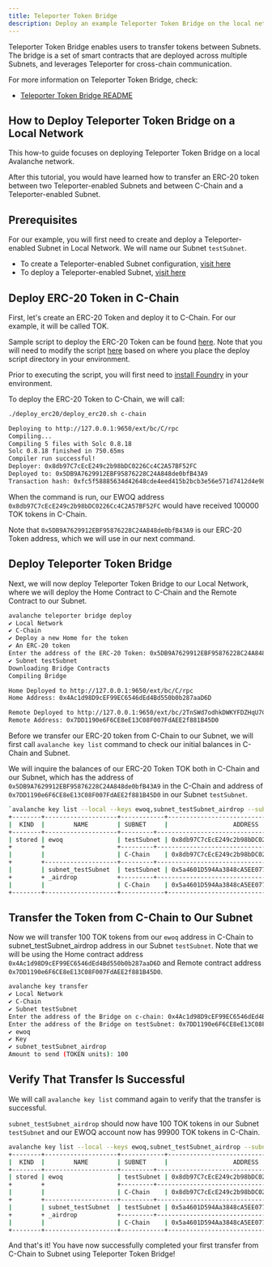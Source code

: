 ```yaml
---
title: Teleporter Token Bridge
description: Deploy an example Teleporter Token Bridge on the local network.
---
```


Teleporter Token Bridge enables users to transfer tokens between Subnets. The bridge is a set of 
smart contracts that are deployed across multiple Subnets, and leverages Teleporter for cross-chain 
communication.

For more information on Teleporter Token Bridge, check:

- [Teleporter Token Bridge README](https://github.com/ava-labs/teleporter-token-bridge)

## How to Deploy Teleporter Token Bridge on a Local Network

This how-to guide focuses on deploying Teleporter Token Bridge on a local Avalanche network.

After this tutorial, you would have learned how to transfer an ERC-20 token between two 
Teleporter-enabled Subnets and between C-Chain and a Teleporter-enabled Subnet.

## Prerequisites

For our example, you will first need to create and deploy a Teleporter-enabled Subnet in Local
Network. We will name our Subnet `testSubnet`.

- To create a Teleporter-enabled Subnet configuration, [visit here](/tooling/cross-chain/teleporter-local-network#create-subnet-configurations)
- To deploy a Teleporter-enabled Subnet, [visit here](/tooling/cross-chain/teleporter-local-network#deploy-the-subnets-to-local-network)

## Deploy ERC-20 Token in C-Chain

First, let's create an ERC-20 Token and deploy it to C-Chain. For our example, it will be called 
TOK. 

Sample script to deploy the ERC-20 Token can be found [here](https://github.com/ava-labs/avalanche-cli/tree/add-deploy-script/deploy_erc20). 
Note that you will need to modify the script [here](https://github.com/ava-labs/avalanche-cli/blob/add-deploy-script/deploy_erc20/deploy_erc20.sh#L17)
based on where you place the deploy script directory in your environment.

Prior to executing the script, you will first need to [install Foundry](https://book.getfoundry.sh/getting-started/installation) 
in your environment.

To deploy the ERC-20 Token to C-Chain, we will call: 

```bash
./deploy_erc20/deploy_erc20.sh c-chain

Deploying to http://127.0.0.1:9650/ext/bc/C/rpc
Compiling...
Compiling 5 files with Solc 0.8.18
Solc 0.8.18 finished in 750.65ms
Compiler run successful!
Deployer: 0x8db97C7cEcE249c2b98bDC0226Cc4C2A57BF52FC
Deployed to: 0x5DB9A7629912EBF95876228C24A848de0bfB43A9
Transaction hash: 0xfc5f58885634d42648cde4eed415b2bcb3e56e571d7412d4e98e03ed3e155b7c
```

When the command is run, our EWOQ address `0x8db97C7cEcE249c2b98bDC0226Cc4C2A57BF52FC` would have 
received 100000 TOK tokens in C-Chain. 

Note that `0x5DB9A7629912EBF95876228C24A848de0bfB43A9` is our ERC-20 Token address, which we will 
use in our next command.

## Deploy Teleporter Token Bridge 

Next, we will now deploy Teleporter Token Bridge to our Local Network, where we will deploy
the Home Contract to C-Chain and the Remote Contract to our Subnet.

```bash
avalanche teleporter bridge deploy 
✔ Local Network
✔ C-Chain
✔ Deploy a new Home for the token
✔ An ERC-20 token
Enter the address of the ERC-20 Token: 0x5DB9A7629912EBF95876228C24A848de0bfB43A9
✔ Subnet testSubnet
Downloading Bridge Contracts
Compiling Bridge

Home Deployed to http://127.0.0.1:9650/ext/bc/C/rpc
Home Address: 0x4Ac1d98D9cEF99EC6546dEd4Bd550b0b287aaD6D

Remote Deployed to http://127.0.0.1:9650/ext/bc/2TnSWd7odhkDWKYFDZHqU7CvtY8G6m46gWxUnhJRNYu4bznrrc/rpc
Remote Address: 0x7DD1190e6F6CE8eE13C08F007FdAEE2f881B45D0
```

Before we transfer our ERC-20 token from C-Chain to our Subnet, we will first call `avalanche key
list` command to check our initial balances in C-Chain and Subnet. 

We will inquire the balances of our ERC-20 Token TOK both in C-Chain and our Subnet, which has the 
address of `0x5DB9A7629912EBF95876228C24A848de0bfB43A9` in the C-Chain and address of
`0x7DD1190e6F6CE8eE13C08F007FdAEE2f881B45D0` in our Subnet `testSubnet`.

```bash
`avalanche key list --local --keys ewoq,subnet_testSubnet_airdrop --subnets c,testSubnet --tokens 0x5DB9A7629912EBF95876228C24A848de0bfB43A9,0x7DD1190e6F6CE8eE13C08F007FdAEE2f881B45D0`
+--------+--------------------+------------+--------------------------------------------+---------------+-----------------+---------------+
|  KIND  |        NAME        | SUBNET     |                  ADDRESS                   |     TOKEN     |     BALANCE     |    NETWORK    |
+--------+--------------------+---------+--------------------------------------------+---------------+-----------------+---------------+
| stored | ewoq               | testSubnet | 0x8db97C7cEcE249c2b98bDC0226Cc4C2A57BF52FC | TOK (0x7DD1.) |               0 | Local Network |
+        +                    +---------+--------------------------------------------+---------------+-----------------+---------------+
|        |                    | C-Chain    | 0x8db97C7cEcE249c2b98bDC0226Cc4C2A57BF52FC | TOK (0x5DB9.) | 100000.000000000| Local Network |
+        +--------------------+---------+--------------------------------------------+---------------+-----------------+---------------+
|        | subnet_testSubnet  | testSubnet | 0x5a4601D594Aa3848cA5EE0770b7883d3DBC666f6 | TOK (0x7DD1.) |               0 | Local Network |
+        + _airdrop           +---------+--------------------------------------------+---------------+-----------------+---------------+
|        |                    | C-Chain    | 0x5a4601D594Aa3848cA5EE0770b7883d3DBC666f6 | TOK (0x5DB9.) |               0 | Local Network |
+--------+--------------------+------------+--------------------------------------------+---------------+-----------------+---------------+
```

## Transfer the Token from C-Chain to Our Subnet

Now we will transfer 100 TOK tokens from our `ewoq` address in C-Chain to subnet_testSubnet_airdrop
address in our Subnet `testSubnet`. Note that we will be using the Home contract address `0x4Ac1d98D9cEF99EC6546dEd4Bd550b0b287aaD6D`
and Remote contract address `0x7DD1190e6F6CE8eE13C08F007FdAEE2f881B45D0`.

```bash
avalanche key transfer
✔ Local Network
✔ C-Chain
✔ Subnet testSubnet
Enter the address of the Bridge on c-chain: 0x4Ac1d98D9cEF99EC6546dEd4Bd550b0b287aaD6D
Enter the address of the Bridge on testSubnet: 0x7DD1190e6F6CE8eE13C08F007FdAEE2f881B45D0
✔ ewoq
✔ Key
✔ subnet_testSubnet_airdrop
Amount to send (TOKEN units): 100
```

## Verify That Transfer Is Successful

We will call `avalanche key list` command again to verify that the transfer is successful.

`subnet_testSubnet_airdrop` should now have 100 TOK tokens in our Subnet `testSubnet` and our EWOQ
account now has 99900 TOK tokens in C-Chain.

```bash
avalanche key list --local --keys ewoq,subnet_testSubnet_airdrop --subnets c,testSubnet --tokens 0x5DB9A7629912EBF95876228C24A848de0bfB43A9,0x7DD1190e6F6CE8eE13C08F007FdAEE2f881B45D0
+--------+--------------------+------------+--------------------------------------------+---------------+-----------------+---------------+
|  KIND  |        NAME        | SUBNET     |                  ADDRESS                   |     TOKEN     |     BALANCE     |    NETWORK    |
+--------+--------------------+---------+--------------------------------------------+---------------+-----------------+---------------+
| stored | ewoq               | testSubnet | 0x8db97C7cEcE249c2b98bDC0226Cc4C2A57BF52FC | TOK (0x7DD1.) |               0 | Local Network |
+        +                    +---------+--------------------------------------------+---------------+-----------------+---------------+
|        |                    | C-Chain    | 0x8db97C7cEcE249c2b98bDC0226Cc4C2A57BF52FC | TOK (0x5DB9.) | 99900.000000000 | Local Network |
+        +--------------------+---------+--------------------------------------------+---------------+-----------------+---------------+
|        | subnet_testSubnet  | testSubnet | 0x5a4601D594Aa3848cA5EE0770b7883d3DBC666f6 | TOK (0x7DD1.) |   100.000000000 | Local Network |
+        + _airdrop           +---------+--------------------------------------------+---------------+-----------------+---------------+
|        |                    | C-Chain    | 0x5a4601D594Aa3848cA5EE0770b7883d3DBC666f6 | TOK (0x5DB9.) |               0 | Local Network |
+--------+--------------------+------------+--------------------------------------------+---------------+-----------------+---------------+
```

And that's it! You have now successfully completed your first transfer from C-Chain to Subnet 
using Teleporter Token Bridge!
